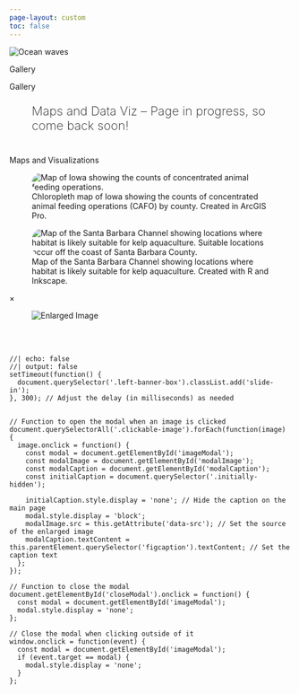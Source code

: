 ```yaml
---
page-layout: custom
toc: false
---
```


<!-- Image banner at top -->
<div class="banner-container">
 <img class="banner-image-two" src="images/flowers.png" alt="Ocean waves"/>
 <div class="left-banner-box">
 <p class="custom-h1-light" style="margin-bottom: 0px">Gallery</p>
 </div>
</div>
<div class="gray-placeholder-two">
</div>

::::: {.grid}
<!-- left side -->
::: {.g-col-12 .g-col-md-6}
::: {.teal-bg-left}
<p class="custom-h1-light">Gallery</p>
<p class="custom-h2-light" style="font-size: 22px; font-weight: 200; padding-left: 40px; padding-right: 40px">Maps and Data Viz -- Page in progress, so come back soon!</p>
:::
<!-- <hr></hr> -->
:::
:::::

<!-- create custom layout for page -->
::::: {.grid}
<!-- left pad -->
::: {.g-col-2}
:::
<!-- middle content -->
::: {.g-col-8}
<!-- bio -->
<p class="custom-h2-dark" id="bio" style="margin-top: 40px">Maps and Visualizations</p>

::: {layout-ncol="2"}
<div class="image-container"> 
  <figure>
    <img src="images/data-viz/cafo-map.jpg" class="clickable-image" data-src="images/data-viz/cafo-map.jpg" style="border-radius: 20px;" alt="Map of Iowa showing the counts of concentrated animal feeding operations.">
    <figcaption class="initially-hidden">Chloropleth map of Iowa showing the counts of concentrated animal feeding operations (CAFO) by county. Created in ArcGIS Pro.</figcaption>
  </figure>
</div>

<div class="image-container">
  <figure>
    <img src="images/data-viz/kelp-map.png" class="clickable-image" data-src="images/data-viz/kelp-map.png" style="border-radius: 20px;" alt="Map of the Santa Barbara Channel showing locations where habitat is likely suitable for kelp aquaculture. Suitable locations occur off the coast of Santa Barbara County.">
    <figcaption class="initially-hidden">Map of the Santa Barbara Channel showing locations where habitat is likely suitable for kelp aquaculture. Created with R and Inkscape.</figcaption>
  </figure>
</div>
:::
<div id="imageModal" class="modal">
  <span id="closeModal" class="close">×</span>
  <figure>
    <img id="modalImage" class="modal-content" alt="Enlarged Image">
    <figcaption id="modalCaption" class="modal-caption"></figcaption>
  </figure>
</div>


<!-- end middle content -->
:::
<!-- right pad -->
::: {.g-col-2}
:::
<br></br> 
<!-- end custom layout for page -->
:::::

```ojs
//| echo: false
//| output: false
setTimeout(function() {
  document.querySelector('.left-banner-box').classList.add('slide-in');
}, 300); // Adjust the delay (in milliseconds) as needed


// Function to open the modal when an image is clicked
document.querySelectorAll('.clickable-image').forEach(function(image) {
  image.onclick = function() {
    const modal = document.getElementById('imageModal');
    const modalImage = document.getElementById('modalImage');
    const modalCaption = document.getElementById('modalCaption');
    const initialCaption = document.querySelector('.initially-hidden');

    initialCaption.style.display = 'none'; // Hide the caption on the main page
    modal.style.display = 'block';
    modalImage.src = this.getAttribute('data-src'); // Set the source of the enlarged image
    modalCaption.textContent = this.parentElement.querySelector('figcaption').textContent; // Set the caption text
  };
});

// Function to close the modal
document.getElementById('closeModal').onclick = function() {
  const modal = document.getElementById('imageModal');
  modal.style.display = 'none';
};

// Close the modal when clicking outside of it
window.onclick = function(event) {
  const modal = document.getElementById('imageModal');
  if (event.target == modal) {
    modal.style.display = 'none';
  }
};

```